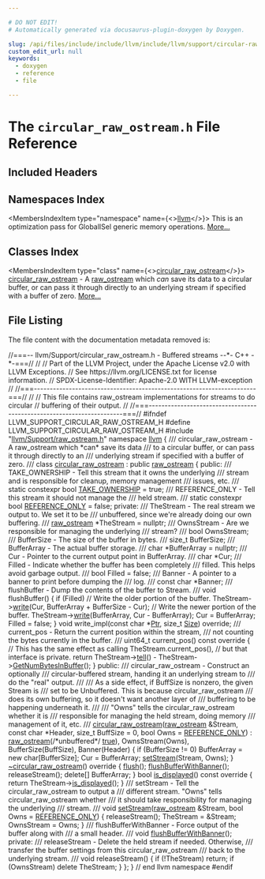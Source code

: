 ```yaml
---

# DO NOT EDIT!
# Automatically generated via docusaurus-plugin-doxygen by Doxygen.

slug: /api/files/include/include/llvm/include/llvm/support/circular-raw-ostream-h
custom_edit_url: null
keywords:
  - doxygen
  - reference
  - file

---
```





# The `circular_raw_ostream.h` File Reference

<DoxygenPage pluginConfig={pluginConfig}>



## Included Headers

<IncludesList>
<IncludesListItem
  filePath="llvm/Support/raw_ostream.h"
  permalink="/docs/api/files/include/include/llvm/include/llvm/support/raw-ostream-h"
  isLocal="true" />
</IncludesList>

## Namespaces Index

<MembersIndex>

<MembersIndexItem
  type="namespace"
  name={<><a href="/docs/api/namespaces/llvm">llvm</a></>}>
This is an optimization pass for GlobalISel generic memory operations. <a href="/docs/api/namespaces/llvm/#details">More...</a>
</MembersIndexItem>

</MembersIndex>

## Classes Index

<MembersIndex>

<MembersIndexItem
  type="class"
  name={<><a href="/docs/api/classes/llvm/circular-raw-ostream">circular_raw_ostream</a></>}>
<a href="/docs/api/classes/llvm/circular-raw-ostream">circular&#95;raw&#95;ostream</a> - A <a href="/docs/api/classes/llvm/raw-ostream">raw&#95;ostream</a> which <em>can</em> save its data to a circular buffer, or can pass it through directly to an underlying stream if specified with a buffer of zero. <a href="/docs/api/classes/llvm/circular-raw-ostream/#details">More...</a>
</MembersIndexItem>

</MembersIndex>


## File Listing

The file content with the documentation metadata removed is:

<ProgramListing>

<Link id="l00001" /><CodeLine lineNumber="1"><span class="doxyHighlightComment">//===-- llvm/Support/circular&#95;raw&#95;ostream.h - Buffered streams --&#42;- C++ -&#42;-===//</span></CodeLine>
<Link id="l00002" /><CodeLine lineNumber="2"><span class="doxyHighlightComment">//</span></CodeLine>
<Link id="l00003" /><CodeLine lineNumber="3"><span class="doxyHighlightComment">// Part of the LLVM Project, under the Apache License v2.0 with LLVM Exceptions.</span></CodeLine>
<Link id="l00004" /><CodeLine lineNumber="4"><span class="doxyHighlightComment">// See https://llvm.org/LICENSE.txt for license information.</span></CodeLine>
<Link id="l00005" /><CodeLine lineNumber="5"><span class="doxyHighlightComment">// SPDX-License-Identifier: Apache-2.0 WITH LLVM-exception</span></CodeLine>
<Link id="l00006" /><CodeLine lineNumber="6"><span class="doxyHighlightComment">//</span></CodeLine>
<Link id="l00007" /><CodeLine lineNumber="7"><span class="doxyHighlightComment">//===----------------------------------------------------------------------===//</span></CodeLine>
<Link id="l00008" /><CodeLine lineNumber="8"><span class="doxyHighlightComment">//</span></CodeLine>
<Link id="l00009" /><CodeLine lineNumber="9"><span class="doxyHighlightComment">// This file contains raw&#95;ostream implementations for streams to do circular</span></CodeLine>
<Link id="l00010" /><CodeLine lineNumber="10"><span class="doxyHighlightComment">// buffering of their output.</span></CodeLine>
<Link id="l00011" /><CodeLine lineNumber="11"><span class="doxyHighlightComment">//</span></CodeLine>
<Link id="l00012" /><CodeLine lineNumber="12"><span class="doxyHighlightComment">//===----------------------------------------------------------------------===//</span></CodeLine>
<Link id="l00013" /><CodeLine lineNumber="13"></CodeLine>
<Link id="l00014" /><CodeLine lineNumber="14"><span class="doxyHighlightPreprocessor">#ifndef LLVM&#95;SUPPORT&#95;CIRCULAR&#95;RAW&#95;OSTREAM&#95;H</span></CodeLine>
<Link id="l00015" /><CodeLine lineNumber="15"><span class="doxyHighlightPreprocessor">#define LLVM&#95;SUPPORT&#95;CIRCULAR&#95;RAW&#95;OSTREAM&#95;H</span></CodeLine>
<Link id="l00016" /><CodeLine lineNumber="16"></CodeLine>
<Link id="l00017" /><CodeLine lineNumber="17"><span class="doxyHighlightPreprocessor">#include &quot;<a href="/docs/api/files/include/include/llvm/include/llvm/support/raw-ostream-h">llvm/Support/raw&#95;ostream.h</a>&quot;</span></CodeLine>
<Link id="l00018" /><CodeLine lineNumber="18"></CodeLine>
<Link id="l00019" /><CodeLine lineNumber="19"><span class="doxyHighlightKeyword">namespace </span><span class="doxyHighlight"><a href="/docs/api/namespaces/llvm">llvm</a> &#123;</span></CodeLine>
<Link id="l00020" /><CodeLine lineNumber="20"><span class="doxyHighlightComment">  /// circular&#95;raw&#95;ostream - A raw&#95;ostream which &#42;can&#42; save its data</span></CodeLine>
<Link id="l00021" /><CodeLine lineNumber="21"><span class="doxyHighlightComment">  /// to a circular buffer, or can pass it through directly to an</span></CodeLine>
<Link id="l00022" /><CodeLine lineNumber="22"><span class="doxyHighlightComment">  /// underlying stream if specified with a buffer of zero.</span></CodeLine>
<Link id="l00023" /><CodeLine lineNumber="23"><span class="doxyHighlightComment">  ///</span></CodeLine>
<Link id="l00024" /><CodeLine lineNumber="24" lineLink="/docs/api/classes/llvm/circular-raw-ostream"><span class="doxyHighlight">  </span><span class="doxyHighlightKeyword">class </span><span class="doxyHighlight"><a href="/docs/api/classes/llvm/circular-raw-ostream/#a42664fb7b2765468ff290e0b46cbb079">circular&#95;raw&#95;ostream</a> : </span><span class="doxyHighlightKeyword">public</span><span class="doxyHighlight"> <a href="/docs/api/classes/llvm/raw-ostream/#a0f4b64a0f7aec0a02e7f2ff5a6552723">raw&#95;ostream</a> &#123;</span></CodeLine>
<Link id="l00025" /><CodeLine lineNumber="25"><span class="doxyHighlight">  </span><span class="doxyHighlightKeyword">public</span><span class="doxyHighlight">:</span></CodeLine>
<Link id="l00026" /><CodeLine lineNumber="26"><span class="doxyHighlightComment">    /// TAKE&#95;OWNERSHIP - Tell this stream that it owns the underlying</span></CodeLine>
<Link id="l00027" /><CodeLine lineNumber="27"><span class="doxyHighlightComment">    /// stream and is responsible for cleanup, memory management</span></CodeLine>
<Link id="l00028" /><CodeLine lineNumber="28"><span class="doxyHighlightComment">    /// issues, etc.</span></CodeLine>
<Link id="l00029" /><CodeLine lineNumber="29"><span class="doxyHighlightComment">    ///</span></CodeLine>
<Link id="l00030" /><CodeLine lineNumber="30" lineLink="/docs/api/classes/llvm/circular-raw-ostream/#a2bfd041e7afcbe159ca2f8aa2a0bb23a"><span class="doxyHighlight">    </span><span class="doxyHighlightKeyword">static</span><span class="doxyHighlight"> </span><span class="doxyHighlightKeyword">constexpr</span><span class="doxyHighlight"> </span><span class="doxyHighlightKeywordType">bool</span><span class="doxyHighlight"> <a href="/docs/api/classes/llvm/circular-raw-ostream/#a2bfd041e7afcbe159ca2f8aa2a0bb23a">TAKE&#95;OWNERSHIP</a> = </span><span class="doxyHighlightKeyword">true</span><span class="doxyHighlight">;</span></CodeLine>
<Link id="l00031" /><CodeLine lineNumber="31"></CodeLine>
<Link id="l00032" /><CodeLine lineNumber="32"><span class="doxyHighlightComment">    /// REFERENCE&#95;ONLY - Tell this stream it should not manage the</span></CodeLine>
<Link id="l00033" /><CodeLine lineNumber="33"><span class="doxyHighlightComment">    /// held stream.</span></CodeLine>
<Link id="l00034" /><CodeLine lineNumber="34"><span class="doxyHighlightComment">    ///</span></CodeLine>
<Link id="l00035" /><CodeLine lineNumber="35" lineLink="/docs/api/classes/llvm/circular-raw-ostream/#a70524ecd20bbff380a56e850d7ad0f2d"><span class="doxyHighlight">    </span><span class="doxyHighlightKeyword">static</span><span class="doxyHighlight"> </span><span class="doxyHighlightKeyword">constexpr</span><span class="doxyHighlight"> </span><span class="doxyHighlightKeywordType">bool</span><span class="doxyHighlight"> <a href="/docs/api/classes/llvm/circular-raw-ostream/#a70524ecd20bbff380a56e850d7ad0f2d">REFERENCE&#95;ONLY</a> = </span><span class="doxyHighlightKeyword">false</span><span class="doxyHighlight">;</span></CodeLine>
<Link id="l00036" /><CodeLine lineNumber="36"></CodeLine>
<Link id="l00037" /><CodeLine lineNumber="37"><span class="doxyHighlight">  </span><span class="doxyHighlightKeyword">private</span><span class="doxyHighlight">:</span></CodeLine>
<Link id="l00038" /><CodeLine lineNumber="38"><span class="doxyHighlightComment">    /// TheStream - The real stream we output to. We set it to be</span></CodeLine>
<Link id="l00039" /><CodeLine lineNumber="39"><span class="doxyHighlightComment">    /// unbuffered, since we&#39;re already doing our own buffering.</span></CodeLine>
<Link id="l00040" /><CodeLine lineNumber="40"><span class="doxyHighlightComment">    ///</span></CodeLine>
<Link id="l00041" /><CodeLine lineNumber="41"><span class="doxyHighlight">    <a href="/docs/api/classes/llvm/raw-ostream/#a0f4b64a0f7aec0a02e7f2ff5a6552723">raw&#95;ostream</a> &#42;TheStream = </span><span class="doxyHighlightKeyword">nullptr</span><span class="doxyHighlight">;</span></CodeLine>
<Link id="l00042" /><CodeLine lineNumber="42"></CodeLine>
<Link id="l00043" /><CodeLine lineNumber="43"><span class="doxyHighlightComment">    /// OwnsStream - Are we responsible for managing the underlying</span></CodeLine>
<Link id="l00044" /><CodeLine lineNumber="44"><span class="doxyHighlightComment">    /// stream?</span></CodeLine>
<Link id="l00045" /><CodeLine lineNumber="45"><span class="doxyHighlightComment">    ///</span></CodeLine>
<Link id="l00046" /><CodeLine lineNumber="46"><span class="doxyHighlight">    </span><span class="doxyHighlightKeywordType">bool</span><span class="doxyHighlight"> OwnsStream;</span></CodeLine>
<Link id="l00047" /><CodeLine lineNumber="47"></CodeLine>
<Link id="l00048" /><CodeLine lineNumber="48"><span class="doxyHighlightComment">    /// BufferSize - The size of the buffer in bytes.</span></CodeLine>
<Link id="l00049" /><CodeLine lineNumber="49"><span class="doxyHighlightComment">    ///</span></CodeLine>
<Link id="l00050" /><CodeLine lineNumber="50"><span class="doxyHighlight">    </span><span class="doxyHighlightKeywordType">size&#95;t</span><span class="doxyHighlight"> BufferSize;</span></CodeLine>
<Link id="l00051" /><CodeLine lineNumber="51"></CodeLine>
<Link id="l00052" /><CodeLine lineNumber="52"><span class="doxyHighlightComment">    /// BufferArray - The actual buffer storage.</span></CodeLine>
<Link id="l00053" /><CodeLine lineNumber="53"><span class="doxyHighlightComment">    ///</span></CodeLine>
<Link id="l00054" /><CodeLine lineNumber="54"><span class="doxyHighlight">    </span><span class="doxyHighlightKeywordType">char</span><span class="doxyHighlight"> &#42;BufferArray = </span><span class="doxyHighlightKeyword">nullptr</span><span class="doxyHighlight">;</span></CodeLine>
<Link id="l00055" /><CodeLine lineNumber="55"></CodeLine>
<Link id="l00056" /><CodeLine lineNumber="56"><span class="doxyHighlightComment">    /// Cur - Pointer to the current output point in BufferArray.</span></CodeLine>
<Link id="l00057" /><CodeLine lineNumber="57"><span class="doxyHighlightComment">    ///</span></CodeLine>
<Link id="l00058" /><CodeLine lineNumber="58"><span class="doxyHighlight">    </span><span class="doxyHighlightKeywordType">char</span><span class="doxyHighlight"> &#42;Cur;</span></CodeLine>
<Link id="l00059" /><CodeLine lineNumber="59"></CodeLine>
<Link id="l00060" /><CodeLine lineNumber="60"><span class="doxyHighlightComment">    /// Filled - Indicate whether the buffer has been completely</span></CodeLine>
<Link id="l00061" /><CodeLine lineNumber="61"><span class="doxyHighlightComment">    /// filled.  This helps avoid garbage output.</span></CodeLine>
<Link id="l00062" /><CodeLine lineNumber="62"><span class="doxyHighlightComment">    ///</span></CodeLine>
<Link id="l00063" /><CodeLine lineNumber="63"><span class="doxyHighlight">    </span><span class="doxyHighlightKeywordType">bool</span><span class="doxyHighlight"> Filled = </span><span class="doxyHighlightKeyword">false</span><span class="doxyHighlight">;</span></CodeLine>
<Link id="l00064" /><CodeLine lineNumber="64"></CodeLine>
<Link id="l00065" /><CodeLine lineNumber="65"><span class="doxyHighlightComment">    /// Banner - A pointer to a banner to print before dumping the</span></CodeLine>
<Link id="l00066" /><CodeLine lineNumber="66"><span class="doxyHighlightComment">    /// log.</span></CodeLine>
<Link id="l00067" /><CodeLine lineNumber="67"><span class="doxyHighlightComment">    ///</span></CodeLine>
<Link id="l00068" /><CodeLine lineNumber="68"><span class="doxyHighlight">    </span><span class="doxyHighlightKeyword">const</span><span class="doxyHighlight"> </span><span class="doxyHighlightKeywordType">char</span><span class="doxyHighlight"> &#42;Banner;</span></CodeLine>
<Link id="l00069" /><CodeLine lineNumber="69"></CodeLine>
<Link id="l00070" /><CodeLine lineNumber="70"><span class="doxyHighlightComment">    /// flushBuffer - Dump the contents of the buffer to Stream.</span></CodeLine>
<Link id="l00071" /><CodeLine lineNumber="71"><span class="doxyHighlightComment">    ///</span></CodeLine>
<Link id="l00072" /><CodeLine lineNumber="72"><span class="doxyHighlight">    </span><span class="doxyHighlightKeywordType">void</span><span class="doxyHighlight"> flushBuffer() &#123;</span></CodeLine>
<Link id="l00073" /><CodeLine lineNumber="73"><span class="doxyHighlight">      </span><span class="doxyHighlightKeywordFlow">if</span><span class="doxyHighlight"> (Filled)</span></CodeLine>
<Link id="l00074" /><CodeLine lineNumber="74"><span class="doxyHighlight">        </span><span class="doxyHighlightComment">// Write the older portion of the buffer.</span></CodeLine>
<Link id="l00075" /><CodeLine lineNumber="75"><span class="doxyHighlight">        TheStream-&gt;<a href="/docs/api/classes/llvm/raw-ostream/#a6e0cbc5c8568d8446c284c8538b2c9f1">write</a>(Cur, BufferArray + BufferSize - Cur);</span></CodeLine>
<Link id="l00076" /><CodeLine lineNumber="76"><span class="doxyHighlight">      </span><span class="doxyHighlightComment">// Write the newer portion of the buffer.</span></CodeLine>
<Link id="l00077" /><CodeLine lineNumber="77"><span class="doxyHighlight">      TheStream-&gt;<a href="/docs/api/classes/llvm/raw-ostream/#a6e0cbc5c8568d8446c284c8538b2c9f1">write</a>(BufferArray, Cur - BufferArray);</span></CodeLine>
<Link id="l00078" /><CodeLine lineNumber="78"><span class="doxyHighlight">      Cur = BufferArray;</span></CodeLine>
<Link id="l00079" /><CodeLine lineNumber="79"><span class="doxyHighlight">      Filled = </span><span class="doxyHighlightKeyword">false</span><span class="doxyHighlight">;</span></CodeLine>
<Link id="l00080" /><CodeLine lineNumber="80"><span class="doxyHighlight">    &#125;</span></CodeLine>
<Link id="l00081" /><CodeLine lineNumber="81"></CodeLine>
<Link id="l00082" /><CodeLine lineNumber="82"><span class="doxyHighlight">    </span><span class="doxyHighlightKeywordType">void</span><span class="doxyHighlight"> write&#95;impl(</span><span class="doxyHighlightKeyword">const</span><span class="doxyHighlight"> </span><span class="doxyHighlightKeywordType">char</span><span class="doxyHighlight"> &#42;<a href="/docs/api/files/lib/lib/analysis/targetlibraryinfo-cpp/#aca185e6d0e9f423dbb24440206454872a11dbf501abf829b3ab7049c2d3a8a053">Ptr</a>, </span><span class="doxyHighlightKeywordType">size&#95;t</span><span class="doxyHighlight"> <a href="/docs/api/files/lib/lib/analysis/inlineorder-cpp/#a7ee6f0cb51c3b9056199e9a0001fe8c3a6f6cb72d544962fa333e2e34ce64f719">Size</a>) </span><span class="doxyHighlightKeyword">override</span><span class="doxyHighlight">;</span></CodeLine>
<Link id="l00083" /><CodeLine lineNumber="83"></CodeLine>
<Link id="l00084" /><CodeLine lineNumber="84"><span class="doxyHighlightComment">    /// current&#95;pos - Return the current position within the stream,</span></CodeLine>
<Link id="l00085" /><CodeLine lineNumber="85"><span class="doxyHighlightComment">    /// not counting the bytes currently in the buffer.</span></CodeLine>
<Link id="l00086" /><CodeLine lineNumber="86"><span class="doxyHighlightComment">    ///</span></CodeLine>
<Link id="l00087" /><CodeLine lineNumber="87"><span class="doxyHighlight">    uint64&#95;t current&#95;pos()</span><span class="doxyHighlightKeyword"> const override </span><span class="doxyHighlight">&#123;</span></CodeLine>
<Link id="l00088" /><CodeLine lineNumber="88"><span class="doxyHighlight">      </span><span class="doxyHighlightComment">// This has the same effect as calling TheStream.current&#95;pos(),</span></CodeLine>
<Link id="l00089" /><CodeLine lineNumber="89"><span class="doxyHighlight">      </span><span class="doxyHighlightComment">// but that interface is private.</span></CodeLine>
<Link id="l00090" /><CodeLine lineNumber="90"><span class="doxyHighlight">      </span><span class="doxyHighlightKeywordFlow">return</span><span class="doxyHighlight"> TheStream-&gt;<a href="/docs/api/classes/llvm/raw-ostream/#a0f90ad570f71349466844ee9f2d06cd1">tell</a>() - TheStream-&gt;<a href="/docs/api/classes/llvm/raw-ostream/#ad6cd89674692383208613b1e4ee560fe">GetNumBytesInBuffer</a>();</span></CodeLine>
<Link id="l00091" /><CodeLine lineNumber="91"><span class="doxyHighlight">    &#125;</span></CodeLine>
<Link id="l00092" /><CodeLine lineNumber="92"></CodeLine>
<Link id="l00093" /><CodeLine lineNumber="93"><span class="doxyHighlight">  </span><span class="doxyHighlightKeyword">public</span><span class="doxyHighlight">:</span></CodeLine>
<Link id="l00094" /><CodeLine lineNumber="94"><span class="doxyHighlightComment">    /// circular&#95;raw&#95;ostream - Construct an optionally</span></CodeLine>
<Link id="l00095" /><CodeLine lineNumber="95"><span class="doxyHighlightComment">    /// circular-buffered stream, handing it an underlying stream to</span></CodeLine>
<Link id="l00096" /><CodeLine lineNumber="96"><span class="doxyHighlightComment">    /// do the &quot;real&quot; output.</span></CodeLine>
<Link id="l00097" /><CodeLine lineNumber="97"><span class="doxyHighlightComment">    ///</span></CodeLine>
<Link id="l00098" /><CodeLine lineNumber="98"><span class="doxyHighlightComment">    /// As a side effect, if BuffSize is nonzero, the given Stream is</span></CodeLine>
<Link id="l00099" /><CodeLine lineNumber="99"><span class="doxyHighlightComment">    /// set to be Unbuffered.  This is because circular&#95;raw&#95;ostream</span></CodeLine>
<Link id="l00100" /><CodeLine lineNumber="100"><span class="doxyHighlightComment">    /// does its own buffering, so it doesn&#39;t want another layer of</span></CodeLine>
<Link id="l00101" /><CodeLine lineNumber="101"><span class="doxyHighlightComment">    /// buffering to be happening underneath it.</span></CodeLine>
<Link id="l00102" /><CodeLine lineNumber="102"><span class="doxyHighlightComment">    ///</span></CodeLine>
<Link id="l00103" /><CodeLine lineNumber="103"><span class="doxyHighlightComment">    /// &quot;Owns&quot; tells the circular&#95;raw&#95;ostream whether it is</span></CodeLine>
<Link id="l00104" /><CodeLine lineNumber="104"><span class="doxyHighlightComment">    /// responsible for managing the held stream, doing memory</span></CodeLine>
<Link id="l00105" /><CodeLine lineNumber="105"><span class="doxyHighlightComment">    /// management of it, etc.</span></CodeLine>
<Link id="l00106" /><CodeLine lineNumber="106"><span class="doxyHighlightComment">    ///</span></CodeLine>
<Link id="l00107" /><CodeLine lineNumber="107" lineLink="/docs/api/classes/llvm/circular-raw-ostream/#a42664fb7b2765468ff290e0b46cbb079"><span class="doxyHighlight">    <a href="/docs/api/classes/llvm/circular-raw-ostream/#a42664fb7b2765468ff290e0b46cbb079">circular&#95;raw&#95;ostream</a>(<a href="/docs/api/classes/llvm/raw-ostream/#a0f4b64a0f7aec0a02e7f2ff5a6552723">raw&#95;ostream</a> &amp;Stream, </span><span class="doxyHighlightKeyword">const</span><span class="doxyHighlight"> </span><span class="doxyHighlightKeywordType">char</span><span class="doxyHighlight"> &#42;Header,</span></CodeLine>
<Link id="l00108" /><CodeLine lineNumber="108"><span class="doxyHighlight">                         </span><span class="doxyHighlightKeywordType">size&#95;t</span><span class="doxyHighlight"> BuffSize = 0, </span><span class="doxyHighlightKeywordType">bool</span><span class="doxyHighlight"> Owns = <a href="/docs/api/classes/llvm/circular-raw-ostream/#a70524ecd20bbff380a56e850d7ad0f2d">REFERENCE&#95;ONLY</a>)</span></CodeLine>
<Link id="l00109" /><CodeLine lineNumber="109"><span class="doxyHighlight">        : <a href="/docs/api/classes/llvm/raw-ostream/#a0f4b64a0f7aec0a02e7f2ff5a6552723">raw&#95;ostream</a>(</span><span class="doxyHighlightComment">/&#42;unbuffered&#42;/</span><span class="doxyHighlight"> <a href="/docs/api/files/lib/lib/analysis/basicaliasanalysis-cpp/#af6d5cafbdfc5313e65d990120021a3ec">true</a>), OwnsStream(Owns),</span></CodeLine>
<Link id="l00110" /><CodeLine lineNumber="110"><span class="doxyHighlight">          BufferSize(BuffSize), Banner(Header) &#123;</span></CodeLine>
<Link id="l00111" /><CodeLine lineNumber="111"><span class="doxyHighlight">      </span><span class="doxyHighlightKeywordFlow">if</span><span class="doxyHighlight"> (BufferSize != 0)</span></CodeLine>
<Link id="l00112" /><CodeLine lineNumber="112"><span class="doxyHighlight">        BufferArray = </span><span class="doxyHighlightKeyword">new</span><span class="doxyHighlight"> </span><span class="doxyHighlightKeywordType">char</span><span class="doxyHighlight">&#91;BufferSize&#93;;</span></CodeLine>
<Link id="l00113" /><CodeLine lineNumber="113"><span class="doxyHighlight">      Cur = BufferArray;</span></CodeLine>
<Link id="l00114" /><CodeLine lineNumber="114"><span class="doxyHighlight">      <a href="/docs/api/classes/llvm/circular-raw-ostream/#abc8b7debcef19eb1c6c0dd39cec3f7f6">setStream</a>(Stream, Owns);</span></CodeLine>
<Link id="l00115" /><CodeLine lineNumber="115"><span class="doxyHighlight">    &#125;</span></CodeLine>
<Link id="l00116" /><CodeLine lineNumber="116"></CodeLine>
<Link id="l00117" /><CodeLine lineNumber="117" lineLink="/docs/api/classes/llvm/circular-raw-ostream/#a0d4db71785e433a2a0aa7a37fbcacf5f"><span class="doxyHighlight">    <a href="/docs/api/classes/llvm/circular-raw-ostream/#a0d4db71785e433a2a0aa7a37fbcacf5f">~circular&#95;raw&#95;ostream</a>()</span><span class="doxyHighlightKeyword"> override </span><span class="doxyHighlight">&#123;</span></CodeLine>
<Link id="l00118" /><CodeLine lineNumber="118"><span class="doxyHighlight">      <a href="/docs/api/classes/llvm/raw-ostream/#a520bdf57dfe3e73abb53d482893f0a27">flush</a>();</span></CodeLine>
<Link id="l00119" /><CodeLine lineNumber="119"><span class="doxyHighlight">      <a href="/docs/api/classes/llvm/circular-raw-ostream/#a1d35e899d253649e0248ab661f741fa7">flushBufferWithBanner</a>();</span></CodeLine>
<Link id="l00120" /><CodeLine lineNumber="120"><span class="doxyHighlight">      releaseStream();</span></CodeLine>
<Link id="l00121" /><CodeLine lineNumber="121"><span class="doxyHighlight">      </span><span class="doxyHighlightKeyword">delete</span><span class="doxyHighlight">&#91;&#93; BufferArray;</span></CodeLine>
<Link id="l00122" /><CodeLine lineNumber="122"><span class="doxyHighlight">    &#125;</span></CodeLine>
<Link id="l00123" /><CodeLine lineNumber="123"></CodeLine>
<Link id="l00124" /><CodeLine lineNumber="124" lineLink="/docs/api/classes/llvm/circular-raw-ostream/#a35b76de8502785e9e581e759d51078b9"><span class="doxyHighlight">    </span><span class="doxyHighlightKeywordType">bool</span><span class="doxyHighlight"> <a href="/docs/api/classes/llvm/circular-raw-ostream/#a35b76de8502785e9e581e759d51078b9">is&#95;displayed</a>()</span><span class="doxyHighlightKeyword"> const override </span><span class="doxyHighlight">&#123;</span></CodeLine>
<Link id="l00125" /><CodeLine lineNumber="125"><span class="doxyHighlight">      </span><span class="doxyHighlightKeywordFlow">return</span><span class="doxyHighlight"> TheStream-&gt;<a href="/docs/api/classes/llvm/raw-ostream/#a8f6a957a67e05e7355ab616619ee2608">is&#95;displayed</a>();</span></CodeLine>
<Link id="l00126" /><CodeLine lineNumber="126"><span class="doxyHighlight">    &#125;</span></CodeLine>
<Link id="l00127" /><CodeLine lineNumber="127"></CodeLine>
<Link id="l00128" /><CodeLine lineNumber="128"><span class="doxyHighlightComment">    /// setStream - Tell the circular&#95;raw&#95;ostream to output a</span></CodeLine>
<Link id="l00129" /><CodeLine lineNumber="129"><span class="doxyHighlightComment">    /// different stream.  &quot;Owns&quot; tells circular&#95;raw&#95;ostream whether</span></CodeLine>
<Link id="l00130" /><CodeLine lineNumber="130"><span class="doxyHighlightComment">    /// it should take responsibility for managing the underlying</span></CodeLine>
<Link id="l00131" /><CodeLine lineNumber="131"><span class="doxyHighlightComment">    /// stream.</span></CodeLine>
<Link id="l00132" /><CodeLine lineNumber="132"><span class="doxyHighlightComment">    ///</span></CodeLine>
<Link id="l00133" /><CodeLine lineNumber="133" lineLink="/docs/api/classes/llvm/circular-raw-ostream/#abc8b7debcef19eb1c6c0dd39cec3f7f6"><span class="doxyHighlight">    </span><span class="doxyHighlightKeywordType">void</span><span class="doxyHighlight"> <a href="/docs/api/classes/llvm/circular-raw-ostream/#abc8b7debcef19eb1c6c0dd39cec3f7f6">setStream</a>(<a href="/docs/api/classes/llvm/raw-ostream/#a0f4b64a0f7aec0a02e7f2ff5a6552723">raw&#95;ostream</a> &amp;Stream, </span><span class="doxyHighlightKeywordType">bool</span><span class="doxyHighlight"> Owns = <a href="/docs/api/classes/llvm/circular-raw-ostream/#a70524ecd20bbff380a56e850d7ad0f2d">REFERENCE&#95;ONLY</a>) &#123;</span></CodeLine>
<Link id="l00134" /><CodeLine lineNumber="134"><span class="doxyHighlight">      releaseStream();</span></CodeLine>
<Link id="l00135" /><CodeLine lineNumber="135"><span class="doxyHighlight">      TheStream = &amp;Stream;</span></CodeLine>
<Link id="l00136" /><CodeLine lineNumber="136"><span class="doxyHighlight">      OwnsStream = Owns;</span></CodeLine>
<Link id="l00137" /><CodeLine lineNumber="137"><span class="doxyHighlight">    &#125;</span></CodeLine>
<Link id="l00138" /><CodeLine lineNumber="138"></CodeLine>
<Link id="l00139" /><CodeLine lineNumber="139"><span class="doxyHighlightComment">    /// flushBufferWithBanner - Force output of the buffer along with</span></CodeLine>
<Link id="l00140" /><CodeLine lineNumber="140"><span class="doxyHighlightComment">    /// a small header.</span></CodeLine>
<Link id="l00141" /><CodeLine lineNumber="141"><span class="doxyHighlightComment">    ///</span></CodeLine>
<Link id="l00142" /><CodeLine lineNumber="142"><span class="doxyHighlight">    </span><span class="doxyHighlightKeywordType">void</span><span class="doxyHighlight"> <a href="/docs/api/classes/llvm/circular-raw-ostream/#a1d35e899d253649e0248ab661f741fa7">flushBufferWithBanner</a>();</span></CodeLine>
<Link id="l00143" /><CodeLine lineNumber="143"></CodeLine>
<Link id="l00144" /><CodeLine lineNumber="144"><span class="doxyHighlight">  </span><span class="doxyHighlightKeyword">private</span><span class="doxyHighlight">:</span></CodeLine>
<Link id="l00145" /><CodeLine lineNumber="145"><span class="doxyHighlightComment">    /// releaseStream - Delete the held stream if needed. Otherwise,</span></CodeLine>
<Link id="l00146" /><CodeLine lineNumber="146"><span class="doxyHighlightComment">    /// transfer the buffer settings from this circular&#95;raw&#95;ostream</span></CodeLine>
<Link id="l00147" /><CodeLine lineNumber="147"><span class="doxyHighlightComment">    /// back to the underlying stream.</span></CodeLine>
<Link id="l00148" /><CodeLine lineNumber="148"><span class="doxyHighlightComment">    ///</span></CodeLine>
<Link id="l00149" /><CodeLine lineNumber="149"><span class="doxyHighlight">    </span><span class="doxyHighlightKeywordType">void</span><span class="doxyHighlight"> releaseStream() &#123;</span></CodeLine>
<Link id="l00150" /><CodeLine lineNumber="150"><span class="doxyHighlight">      </span><span class="doxyHighlightKeywordFlow">if</span><span class="doxyHighlight"> (!TheStream)</span></CodeLine>
<Link id="l00151" /><CodeLine lineNumber="151"><span class="doxyHighlight">        </span><span class="doxyHighlightKeywordFlow">return</span><span class="doxyHighlight">;</span></CodeLine>
<Link id="l00152" /><CodeLine lineNumber="152"><span class="doxyHighlight">      </span><span class="doxyHighlightKeywordFlow">if</span><span class="doxyHighlight"> (OwnsStream)</span></CodeLine>
<Link id="l00153" /><CodeLine lineNumber="153"><span class="doxyHighlight">        </span><span class="doxyHighlightKeyword">delete</span><span class="doxyHighlight"> TheStream;</span></CodeLine>
<Link id="l00154" /><CodeLine lineNumber="154"><span class="doxyHighlight">    &#125;</span></CodeLine>
<Link id="l00155" /><CodeLine lineNumber="155"><span class="doxyHighlight">  &#125;;</span></CodeLine>
<Link id="l00156" /><CodeLine lineNumber="156"><span class="doxyHighlight">&#125; </span><span class="doxyHighlightComment">// end llvm namespace</span></CodeLine>
<Link id="l00157" /><CodeLine lineNumber="157"></CodeLine>
<Link id="l00158" /><CodeLine lineNumber="158"><span class="doxyHighlightPreprocessor">#endif</span></CodeLine>

</ProgramListing>


</DoxygenPage>
